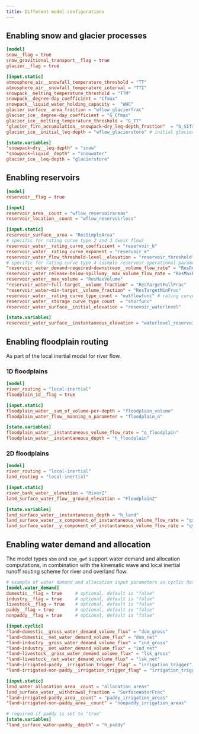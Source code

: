 ```yaml
---
title: Different model configurations
---
```


## Enabling snow and glacier processes

```toml
[model]
snow__flag = true
snow_gravitional_transport__flag = true
glacier__flag = true

[input.static]
atmosphere_air__snowfall_temperature_threshold = "TT"
atmosphere_air__snowfall_temperature_interval = "TTI"
snowpack__melting_temperature_threshold = "TTM"
snowpack__degree-day_coefficient = "Cfmax"
snowpack__liquid_water_holding_capacity =  "WHC"
glacier_surface__area_fraction = "wflow_glacierfrac"
glacier_ice__degree-day_coefficient = "G_Cfmax"
glacier_ice__melting_temperature_threshold = "G_TT"
"glacier_firn_accumulation__snowpack~dry_leq-depth_fraction"  = "G_SIfrac"
glacier_ice__initial_leq-depth = "wflow_glacierstore" # initial glacier liquid-water equivalent depth

[state.variables]
"snowpack~dry__leq-depth" = "snow"
"snowpack~liquid__depth" = "snowwater"
glacier_ice__leq-depth = "glacierstore"
```

## Enabling reservoirs

```toml
[model]
reservoir__flag = true

[input]
reservoir_area__count = "wflow_reservoirareas"
reservoir_location__count = "wflow_reservoirlocs"

[input.static]
reservoir_surface__area = "ResSimpleArea"
# specific for rating curve type 2 and 3 (weir flow)
reservoir_water__rating_curve_coefficient = "reservoir_b"
reservoir_water__rating_curve_exponent = "reservoir_e"
reservoir_water_flow_threshold-level__elevation = "reservoir_threshold"
# specific for rating curve type 4 (simple reservoir operational parameters)
"reservoir_water_demand~required~downstream__volume_flow_rate" = "ResDemand"
reservoir_water_release-below-spillway__max_volume_flow_rate = "ResMaxRelease"
reservoir_water__max_volume = "ResMaxVolume"
"reservoir_water~full-target__volume_fraction" = "ResTargetFullFrac"
"reservoir_water~min-target__volume_fraction" = "ResTargetMinFrac"
reservoir_water__rating_curve_type_count = "outflowfunc" # rating curve type 
reservoir_water__storage_curve_type_count  = "storfunc"
reservoir_water_surface__initial_elevation = "resevoir_waterlevel"

[state.variables]
reservoir_water_surface__instantaneous_elevation = "waterlevel_reservoir"
```

## Enabling floodplain routing
As part of the local inertial model for river flow.

### 1D floodplains

```toml
[model]
river_routing = "local-inertial"
floodplain_1d__flag = true

[input.static]
floodplain_water__sum_of_volume-per-depth = "floodplain_volume"
floodplain_water_flow__manning_n_parameter = "floodplain_n"

[state.variables]
floodplain_water__instantaneous_volume_flow_rate = "q_floodplain"
floodplain_water__instantaneous_depth = "h_floodplain"
```

### 2D floodplains

```toml
[model]
river_routing = "local-inertial"
land_routing = "local-inertial"

[input.static]
river_bank_water__elevation = "RiverZ"
land_surface_water_flow__ground_elevation = "FloodplainZ"

[state.variables]
land_surface_water__instantaneous_depth = "h_land"
land_surface_water__x_component_of_instantaneous_volume_flow_rate = "qx_land"
land_surface_water__y_component_of_instantaneous_volume_flow_rate = "qy_land"

```

## Enabling water demand and allocation
The model types `sbm` and `sbm_gwf` support water demand and allocation computations, in
combination with the kinematic wave and local inertial runoff routing scheme for river and
overland flow.

```toml
# example of water demand and allocation input parameters as cyclic data
[model.water_demand]
domestic__flag = true     # optional, default is "false"
industry__flag = true     # optional, default is "false"
livestock__flag = true    # optional, default is "false"
paddy__flag = true        # optional, default is "false"
nonpaddy__flag = true     # optional, default is "false"

[input.cyclic]
"land~domestic__gross_water_demand_volume_flux" = "dom_gross"
"land~domestic__net_water_demand_volume_flux" = "dom_net"
"land~industry__gross_water_demand_volume_flux" = "ind_gross"
"land~industry__net_water_demand_volume_flux" = "ind_net"
"land~livestock__gross_water_demand_volume_flux" = "lsk_gross"
"land~livestock__net_water_demand_volume_flux" = "lsk_net"
"land~irrigated-paddy__irrigation_trigger_flag" = "irrigation_trigger"
"land~irrigated-non-paddy__irrigation_trigger_flag" = "irrigation_trigger"

[input.static]
land_water_allocation_area__count = "allocation_areas"
land_surface_water__withdrawal_fraction = "SurfaceWaterFrac"
"land~irrigated-paddy_area__count" = "paddy_irrigation_areas"
"land~irrigated-non-paddy_area__count" = "nonpaddy_irrigation_areas"

# required if paddy is set to "true"
[state.variables]
"land_surface_water~paddy__depth" = "h_paddy"
```